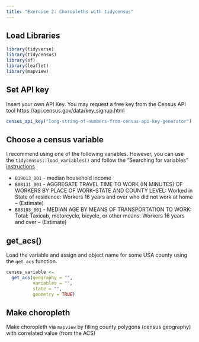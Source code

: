 ```yaml
---
title: "Exercise 2: Choropleths with tidycensus"
---
```


## Load Libraries
```r
library(tidyverse)
library(tidycensus)
library(sf)
library(leaflet)
library(mapview)
```

## Set API key

Insert your own API Key.  You may request a free key from the Census API tool https://api.census.gov/data/key_signup.html

```r
census_api_key("long-string-of-numbers-from-census-api-key-generator")
```


## Choose a census variable

I recommend using one of the following variables.  However, you can use the `tidycensus::load_variables()` and follow the "Searching for variables" [instructions](https://walkerke.github.io/tidycensus/articles/basic-usage.html#searching-for-variables). 

- `B19013_001` - median household income
- `B08131_001`	- AGGREGATE TRAVEL TIME TO WORK (IN MINUTES) OF WORKERS BY PLACE OF WORK--STATE AND COUNTY LEVEL: Worked in State of residence: Workers 16 years and over who did not work at home -- (Estimate)
- `B08103_001` - MEDIAN AGE BY MEANS OF TRANSPORTATION TO WORK: Total: Taxicab, motorcycle, bicycle, or other means: Workers 16 years and over -- (Estimate)


## get_acs()

Load the variable and assign and object name for some USA county using the `get_acs` function.

```r
census_variable <- 
  get_acs(geography = "",
          variables = "",
          state = "",
          geometry = TRUE)

```


## Make choropleth 

Make choropleth via `mapview` by filling county polygons (census geography) with correlated value (from the ACS)


```r

```


